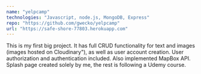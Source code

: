 ```yaml
---
name: "yelpcamp"
technologies: "Javascript, node.js, MongoDB, Express"
repo: "https://github.com/gwecko/yelpcamp"
url: "https://safe-shore-77803.herokuapp.com"
---
```


This is my first big project. It has full CRUD functionality for text and images (images hosted on Cloudinary"), as well as user account creation. User authorization and authentication included. Also implemented MapBox API. Splash page created solely by me, the rest is following a Udemy course.

